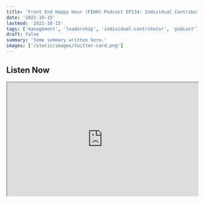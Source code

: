 ```yaml
---
title: 'Front End Happy Hour (FEHH) Podcast EP134: Individual Contributor to Manager'
date: '2021-10-15'
lastmod: '2021-10-15'
tags: ['management', 'leadership', 'individual-contributor', 'podcast']
draft: false
summary: 'Some summary written here.'
images: ['/static/images/twitter-card.png']
---
```


## Listen Now

<iframe width="100%" height="300" src="https://w.soundcloud.com/player/?url=https%3A//api.soundcloud.com/tracks/1110972289&color=%23ff5500&auto_play=false&hide_related=false&show_comments=true&show_user=true&show_reposts=false&show_teaser=true&visual=true" />

Front End Happy Hour (<a target="blank" href="https://twitter.com/frontendhh">@FrontendHH</a>) invited me to join Naz Delam (<a target="blank" href="https://twitter.com/NazDelam">@NazDelam</a>) along with hosts Jem Young (<a target="blank" href="https://twitter.com/RyanBurgess">@JemYoung</a>) and Ryan Burgess (<a target="blank" href="https://twitter.com/RyanBurgess">@RyanBurgess</a>) to discuss the transition from individual contributor to engineering manager. Excellent conversation with some great tidbits on making the role change.

If you’re not familiar with the FEHH podcast you definitely should be. Jem and Ryan host a weekly podcast discussing a wide range of topics about working in engineering.

Thankful for the opportunity to join an astounding panel of individuals. Please give it a listen!

<a target="_blank" href="https://soundcloud.com/front-end-happy-hour/episode-134-individual-contributor-to-manager-transitioning-into-a-bartender">Soundcloud Recording</a> \
<a target="_blank" href="https://www.frontendhappyhour.com">Front End Happy Hour (FEHH) Website</a>